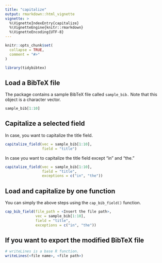 ```yaml
---
title: "capitalize"
output: rmarkdown::html_vignette
vignette: >
  %\VignetteIndexEntry{capitalize}
  %\VignetteEngine{knitr::rmarkdown}
  %\VignetteEncoding{UTF-8}
---
```


```r
knitr::opts_chunk$set(
  collapse = TRUE,
  comment = "#>"
)
```

```r
library(tidybibtex)
```

## Load a BibTeX file 

The package contains a sample BibTeX file called `sample_bib.` Note that this object is a character vector.

```r
sample_bib[1:10]
```

## Capitalize a selected field 

In case, you want to capitalize the title field. 

```r
capitalize_field(vec = sample_bib[1:10], 
                 field = "title")
```

In case you want to capitalize the title field except "in" and "the."

```r
capitalize_field(vec = sample_bib[1:10], 
                 field = "title",
                 exceptions = c("in", "the"))
```

## Load and capitalize by one function

You can simply the above steps using the `cap_bib_field()` function.

```r
cap_bib_field(file_path = <Insert the file path>,
              vec = sample_bib[1:10], 
              field = "title",
              exceptions = c("in", "the"))
```

## If you want to export the modified BibTeX file 

```r
# writeLines is a base R function.
writeLines(<file name>, <file path>)
```

